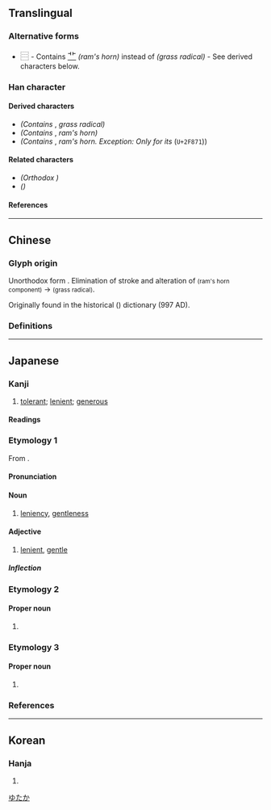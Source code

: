 {{also|寬|宽}}
{{character info/new}}
==Translingual==
{{Han simplified forms|寬|寛|宽}}

===Alternative forms===
* <big>⿳{{l|mul|[[宀]][[⻀]][[見]]}}</big> - Contains <big>[[⻀]]</big> ''(ram's horn)'' instead of {{l|mul|艹}} ''(grass radical)'' - See derived characters below.

===Han character===
{{Han char|rn=40|rad=宀|as=10|sn=13|four=30212|canj=JTBU|ids=⿱宀莧}}

====Derived characters====
* <big>{{l|mul|[[𭳈]]}}</big> ''(Contains'' {{l|mul|⿳[[宀]][[艹]][[見]]}}, ''grass radical)'' <!-- Note: 𫣷 contains 寬 (with dot) not 寛 -->
* <big>{{l|mul|[[𡣚]], [[𬞸]]}}</big> ''(Contains'' <big>{{l|mul|⿳[[宀]][[⻀]][[見]]}}</big>, ''ram's horn)''
* <big>{{l|mul|[[𡬘]]}}</big> ''(Contains'' <big>{{l|mul|⿳[[宀]][[⻀]][[見]]}}</big>, ''ram's horn. Exception: Only for its {{w|CJK Compatibility Ideographs|compatibility form}}'' (<code>U+2F871</code>))

====Related characters====
* <big>{{l|mul|[[寬]]}}</big> ''(Orthodox {{w|Traditional Chinese characters|traditional form}})''
* <big>{{l|mul|[[宽]]}}</big> ''({{w|Simplified Chinese}})''

====References====
{{Han ref|kx=0290.121|dkj=07276|hdz=20945.080|uh=5BDB}}

----

==Chinese==

===Glyph origin===
Unorthodox form {{Han simp|寬|f=萈|t=莧|nocap=y}}. Elimination of {{l|zh|丶}} stroke and alteration of {{l|zh|𦫳|⻀}} <small>(ram's horn component)</small> → {{l|zh|艹}} <small>(grass radical)</small>.

Originally found in the historical {{w|Longkan Shoujian}} ({{w2|zh|龍龕手鑑}}) dictionary (997 AD).

===Definitions===
{{zh-see|寬|v}} <!-- Refer 《龍龕手鑑．宀部》 and http://dict.variants.moe.edu.tw/variants/rbt/word_attribute.rbt?quote_code=QTAxMDUyLTAwMQ#22 -->

----

==Japanese==
{{ja-kanji forms|寛|寬}}

===Kanji===
{{ja-kanji|grade=c|rs=宀10|kyu=寬}}

# [[tolerant]]; [[lenient]]; [[generous]]

====Readings====
{{ja-readings
|on=かん
|kun=ひろ-い, ゆる-やか, くつろ-ぐ
}}

===Etymology 1===
{{ja-kanjitab|かん|yomi=on}}
From {{der|ja|ltc|sort=かん|-}} {{ltc-l|寬}}.

====Pronunciation====
{{ja-pron|かん|acc=1|acc_ref=DJR|y=on}}

====Noun====
{{ja-noun|かん|hhira=くわん}}

# [[leniency]], [[gentleness]]

====Adjective====
{{ja-adj|かん|hhira=くわん|infl=na}}

# [[lenient]], [[gentle]]

=====Inflection=====
{{ja-na|かん}}

===Etymology 2===
====Proper noun====
{{ja-pos|proper|ゆたか}}

# {{given name|male|lang=ja}}

===Etymology 3===
====Proper noun====
{{ja-pos|proper|ひろし}}

# {{given name|male|lang=ja}}

===References===
<references/>
[[Category:Japanese male given names|ゆたか]]

----

==Korean==

===Hanja===
{{ko-hanja|hangeul=관|rv=gwan|mr=kwan}}

# {{defn|lang=ko|sort=宀10}}
